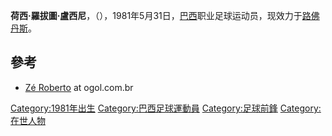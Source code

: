 {{Football player infobox
| playername          = 卢西尼
| fullname            = José Roberto Lucini
| nickname            = 薛羅拔圖
| dateofbirth         = {{Birth date and age|1981|5|31}}
| cityofbirth         = [[貝爾德朗|貝爾德朗]]
| countryofbirth      = [[巴西|巴西]] 
| height              = {{height|m=1.87}}
| currentclub         = [[盧維丹斯體育會|路佛丹斯]]
| clubnumber          = 
| position            = 後衛
| youthyears          = 
| youthclubs          = 
| years               = 1999-2001 <br> 2001-2002 <br> 2003 <br> 2004 <br> 2005 <br> 2005 <br> 2005-2007 <br> 2007-2008 <br> 2008 <br> 2009 
| clubs               = 聖天使 <br> [[蒙沙拜安卡1912足球會|莫沙]] <br> [[维多利亚体育俱乐部|維多利亞]] <br> 馬里利亞 <br> [[莫奇米林體育會|摩吉米林]] <br> [[维多利亚体育俱乐部|維多利亞]] <br> [[什切青波貢足球俱樂部|沙斯辛]] <br> 安德拉達斯 <br> [[遼寧宏運|遼寧宏運]] <br> [[盧維丹斯體育會|路佛丹斯]]
| caps(goals)         = <br><br><br><br><br><br><br><br> 5 (0)
| nationalyears       = 
| nationalteam        = 
| nationalcaps(goals) = 
| pcupdate            = 15 May 2009 
| ntupdate            = 
}}
'''荷西·羅拔圖·盧西尼'''，（'''{{lang|pt|José Roberto Lucini}}'''），1981年5月31日，[[巴西|巴西]]职业足球运动员，现效力于[[盧維丹斯體育會|路佛丹斯]]。

==參考==
 
*[http://www.ogol.com.br/jogador/ze_roberto/2008_2009/ficha/138/default/25511 Zé Roberto]{{dead link|date=2018年1月 |bot=InternetArchiveBot |fix-attempted=yes }} at ogol.com.br

{{DEFAULTSORT:Lucini, Jose Roberto}}
[[Category:1981年出生|Category:1981年出生]]
[[Category:巴西足球運動員|Category:巴西足球運動員]]
[[Category:足球前鋒|Category:足球前鋒]]
[[Category:在世人物|Category:在世人物]]